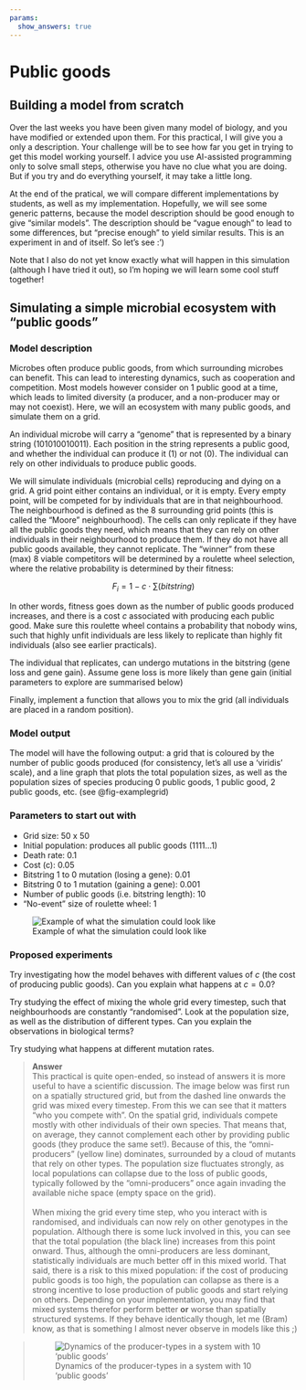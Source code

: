 ```yaml
---
params:
  show_answers: true
---
```


# Public goods

## Building a model from scratch

Over the last weeks you have been given many model of biology, and you have modified or extended upon them. For this practical, I will give you a only a description. Your challenge will be to see how far you get in trying to get this model working yourself. I advice you use AI-assisted programming only to solve small steps, otherwise you have no clue what you are doing. But if you try and do everything yourself, it may take a little long. 

At the end of the pratical, we will compare different implementations by students, as well as my implementation. Hopefully, we will see some generic patterns, because the model description should be good enough to give "similar models". The description should be "vague enough" to lead to some differences, but "precise enough" to yield similar results. This is an experiment in and of itself. So let's see :')

Note that I also do not yet know exactly what will happen in this simulation (although I have tried it out), so I'm hoping we will learn some cool stuff together! 

## Simulating a simple microbial ecosystem with "public goods"

### Model description

Microbes often produce public goods, from which surrounding microbes can benefit. This can lead to interesting dynamics, such as cooperation and competition. Most models however consider on 1 public good at a time, which leads to limited diversity (a producer, and a non-producer may or may not coexist). Here, we will an ecosystem with many public goods, and simulate them on a grid. 

An individual microbe will carry a "genome" that is represented by a binary string (101010010011). Each position in the string represents a public good, and whether the individual can produce it (1) or not (0). The individual can rely on other individuals to produce public goods. 

We will simulate individuals (microbial cells) reproducing and dying on a grid. A grid point either contains an individual, or it is empty. Every empty point, will be competed for by individuals that are in that neighbourhood. The neighbourhood is defined as the 8 surrounding grid points (this is called the "Moore" neighbourhood). The cells can only replicate if they have all the public goods they need, which means that they can rely on other individuals in their neighbourhood to produce them. If they do not have all public goods available, they cannot replicate. The "winner" from these (max) 8 viable competitors will be determined by a roulette wheel selection, where the relative probability is determined by their fitness:

$$
F_i = 1 - c \cdot \sum({bitstring})
$$
 
In other words, fitness goes down as the number of public goods produced increases, and there is a cost $c$ associated with producing each public good. Make sure this roulette wheel contains a probability that nobody wins, such that highly unfit individuals are less likely to replicate than highly fit individuals (also see earlier practicals). 

The individual that replicates, can undergo mutations in the bitstring (gene loss and gene gain). Assume gene loss is more likely than gene gain (initial parameters to explore are summarised below)

Finally, implement a function that allows you to mix the grid (all individuals are placed in a random position). 

### Model output

The model will have the following output: a grid that is coloured by the number of public goods produced (for consistency, let's all use a 'viridis' scale), and a line graph that plots the total population sizes, as well as the population sizes of species producing 0 public goods, 1 public good, 2 public goods, etc. (see @fig-examplegrid)

### Parameters to start out with

- Grid size: 50 x 50
- Initial population: produces all public goods (1111...1)
- Death rate: 0.1
- Cost (c): 0.05
- Bitstring 1 to 0 mutation (losing a gene): 0.01
- Bitstring 0 to 1 mutation (gaining a gene): 0.001
- Number of public goods (i.e. bitstring length): 10 
- "No-event" size of roulette wheel: 1

![Example of what the simulation could look like](images/evo_pract3_example.png){#fig-examplegrid}

### Proposed experiments

Try investigating how the model behaves with different values of $c$ (the cost of producing public goods). Can you explain what happens at $c=0.0$? 

Try studying the effect of mixing the whole grid every timestep, such that neighbourhoods are constantly "randomised". Look at the population size, as well as the distribution of different types. Can you explain the observations in biological terms?

Try studying what happens at different mutation rates. 

:::{.content-visible when-meta="params.show_answers"}
> **Answer**<br>
> This practical is quite open-ended, so instead of answers it is more useful to have a scientific discussion. The image below was first run on a spatially structured grid, but from the dashed line onwards the grid was mixed every timestep. From this we can see that it matters "who you compete with". On the spatial grid, individuals compete mostly with other individuals of their own species. That means that, on average, they cannot complement each other by providing public goods (they produce the same set!). Because of this, the "omni-producers" (yellow line) dominates, surrounded by a cloud of mutants that rely on other types. The population size fluctuates strongly, as local populations can collapse due to the loss of public goods, typically followed by the "omni-producers" once again invading the available niche space (empty space on the grid). <br><br>
> When mixing the grid every time step, who you interact with is randomised, and individuals can now rely on other genotypes in the population. Although there is some luck involved in this, you can see that the total population (the black line) increases from this point onward. Thus, although the omni-producers are less dominant, statistically individuals are much better off in this mixed world. That said, there is a risk to this mixed population: if the cost of producing public goods is too high, the population can collapse as there is a strong incentive to lose production of public goods and start relying on others. Depending on your implementation, you may find that mixed systems therefor perform better **or** worse than spatially structured systems. If they behave identically though, let me (Bram) know, as that is something I almost never observe in models like this ;)

> ![Dynamics of the producer-types in a system with 10 'public goods'](images/evo_pract3_mix.png)
:::
